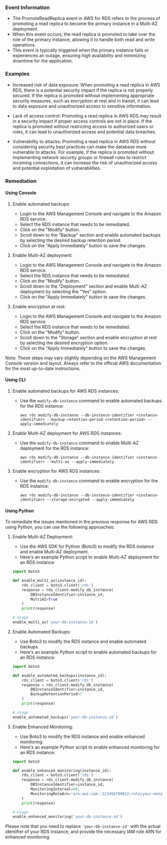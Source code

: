 
### Event Information

- The PromoteReadReplica event in AWS for RDS refers to the process of promoting a read replica to become the primary instance in a Multi-AZ deployment.
- When this event occurs, the read replica is promoted to take over the role of the primary instance, allowing it to handle both read and write operations.
- This event is typically triggered when the primary instance fails or experiences an outage, ensuring high availability and minimizing downtime for the application.


### Examples

- Increased risk of data exposure: When promoting a read replica in AWS RDS, there is a potential security impact if the replica is not properly secured. If the replica is promoted without implementing appropriate security measures, such as encryption at rest and in transit, it can lead to data exposure and unauthorized access to sensitive information.

- Lack of access control: Promoting a read replica in AWS RDS may result in a security impact if proper access controls are not in place. If the replica is promoted without restricting access to authorized users or roles, it can lead to unauthorized access and potential data breaches.

- Vulnerability to attacks: Promoting a read replica in AWS RDS without considering security best practices can make the database more vulnerable to attacks. For example, if the replica is promoted without implementing network security groups or firewall rules to restrict incoming connections, it can increase the risk of unauthorized access and potential exploitation of vulnerabilities.

### Remediation

#### Using Console

1. Enable automated backups: 
   - Login to the AWS Management Console and navigate to the Amazon RDS service.
   - Select the RDS instance that needs to be remediated.
   - Click on the "Modify" button.
   - Scroll down to the "Backup" section and enable automated backups by selecting the desired backup retention period.
   - Click on the "Apply Immediately" button to save the changes.

2. Enable Multi-AZ deployment:
   - Login to the AWS Management Console and navigate to the Amazon RDS service.
   - Select the RDS instance that needs to be remediated.
   - Click on the "Modify" button.
   - Scroll down to the "Deployment" section and enable Multi-AZ deployment by selecting the "Yes" option.
   - Click on the "Apply Immediately" button to save the changes.

3. Enable encryption at rest:
   - Login to the AWS Management Console and navigate to the Amazon RDS service.
   - Select the RDS instance that needs to be remediated.
   - Click on the "Modify" button.
   - Scroll down to the "Storage" section and enable encryption at rest by selecting the desired encryption option.
   - Click on the "Apply Immediately" button to save the changes.

Note: These steps may vary slightly depending on the AWS Management Console version and layout. Always refer to the official AWS documentation for the most up-to-date instructions.

#### Using CLI

1. Enable automated backups for AWS RDS instances:
   - Use the `modify-db-instance` command to enable automated backups for the RDS instance:
     ```
     aws rds modify-db-instance --db-instance-identifier <instance-identifier> --backup-retention-period <retention-period> --apply-immediately
     ```

2. Enable Multi-AZ deployment for AWS RDS instances:
   - Use the `modify-db-instance` command to enable Multi-AZ deployment for the RDS instance:
     ```
     aws rds modify-db-instance --db-instance-identifier <instance-identifier> --multi-az --apply-immediately
     ```

3. Enable encryption for AWS RDS instances:
   - Use the `modify-db-instance` command to enable encryption for the RDS instance:
     ```
     aws rds modify-db-instance --db-instance-identifier <instance-identifier> --storage-encrypted --apply-immediately
     ```

#### Using Python

To remediate the issues mentioned in the previous response for AWS RDS using Python, you can use the following approaches:

1. Enable Multi-AZ Deployment:
   - Use the AWS SDK for Python (Boto3) to modify the RDS instance and enable Multi-AZ deployment.
   - Here's an example Python script to enable Multi-AZ deployment for an RDS instance:

   ```python
   import boto3

   def enable_multi_az(instance_id):
       rds_client = boto3.client('rds')
       response = rds_client.modify_db_instance(
           DBInstanceIdentifier=instance_id,
           MultiAZ=True
       )
       print(response)

   # Usage
   enable_multi_az('your-db-instance-id')
   ```

2. Enable Automated Backups:
   - Use Boto3 to modify the RDS instance and enable automated backups.
   - Here's an example Python script to enable automated backups for an RDS instance:

   ```python
   import boto3

   def enable_automated_backups(instance_id):
       rds_client = boto3.client('rds')
       response = rds_client.modify_db_instance(
           DBInstanceIdentifier=instance_id,
           BackupRetentionPeriod=7
       )
       print(response)

   # Usage
   enable_automated_backups('your-db-instance-id')
   ```

3. Enable Enhanced Monitoring:
   - Use Boto3 to modify the RDS instance and enable enhanced monitoring.
   - Here's an example Python script to enable enhanced monitoring for an RDS instance:

   ```python
   import boto3

   def enable_enhanced_monitoring(instance_id):
       rds_client = boto3.client('rds')
       response = rds_client.modify_db_instance(
           DBInstanceIdentifier=instance_id,
           MonitoringInterval=60,
           MonitoringRoleArn='arn:aws:iam::123456789012:role/your-monitoring-role'
       )
       print(response)

   # Usage
   enable_enhanced_monitoring('your-db-instance-id')
   ```

Please note that you need to replace `'your-db-instance-id'` with the actual identifier of your RDS instance, and provide the necessary IAM role ARN for enhanced monitoring.

